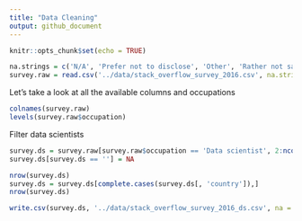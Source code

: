 ```yaml
---
title: "Data Cleaning"
output: github_document
---
```

```r
knitr::opts_chunk$set(echo = TRUE)
```

```r
na.strings = c('N/A', 'Prefer not to disclose', 'Other', 'Rather not say', 'Other (please specify)')
survey.raw = read.csv('../data/stack_overflow_survey_2016.csv', na.strings = na.strings)
```

Let's take a look at all the available columns and occupations
```r
colnames(survey.raw)
levels(survey.raw$occupation)
```

Filter data scientists
```r
survey.ds = survey.raw[survey.raw$occupation == 'Data scientist', 2:ncol(survey.raw)]
survey.ds[survey.ds == ''] = NA

nrow(survey.ds)
survey.ds = survey.ds[complete.cases(survey.ds[, 'country']),]
nrow(survey.ds)

write.csv(survey.ds, '../data/stack_overflow_survey_2016_ds.csv', na = 'NA', row.names = F)
```
